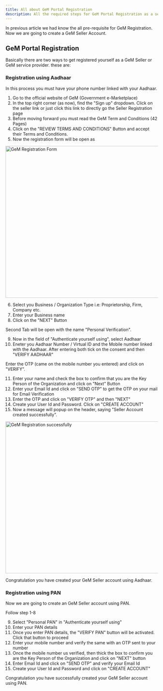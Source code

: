```yaml
---
title: All about GeM Portal Registration
description: All the required steps for GeM Portal Registration as a seller/service provider
---
```


In previous article we had know the all <Link href="/pre-requisite">pre-requisite for GeM Registration</Link>.
Now we are going to create a GeM Seller Account.

## GeM Portal Registration

Basically there are two ways to get registered yourself as a GeM Seller or GeM service provider. these are:

### Registration using Aadhaar

In this process you must have your phone number linked with your Aadhaar.

1. Go to the official website of <Link href="https://gem.gov.in" rel="nooper nofollow" target="_blank">GeM (Government e-Marketplace)</Link>
2. In the top right corner (as now), find the "Sign up" dropdown. Click on the seller link or just click this <Link href="https://mkp.gem.gov.in/registration/signup#!/seller" rel="nofollow nooper" target="_blank">link</Link> to directly go the Seller Registration page
3. Before moving forward you must read the GeM Term and Conditions (42 Pages)
4. Click on the "REVIEW TERMS AND CONDITIONS" Button and accept their Terms and Conditions.
5. Now the registration form will be open as

<Image
  src="https://res.cloudinary.com/dl3tfsbn5/image/upload/v1640882430/registration_form_xfnpi3.png"
  alt="GeM Registration Form"
  width="800"
  height="500"
/>

6. Select you Business / Organization Type i.e: Proprietorship, Firm, Company etc.
7. Enter your Business name
8. Click on the "NEXT" Button

Second Tab will be open with the name "Personal Verification".

9. Now in the field of "Authenticate yourself using", select Aadhaar
10. Eneter you Aadhaar Number / Virtual ID and the Mobile number linked with the Aadhaar. After entering both tick on the consent and then "VERIFY AADHAAR"

Enter the OTP (came on the mobile number you entered) and click on "VERIFY".

11. Enter your name and check the box to confirm that you are the Key Person of the Organization and click on "Next" Button
12. Enter your Email Id and click on "SEND OTP" to get the OTP on your mail for Email Verification
13. Enter the OTP and click on "VERIFY OTP" and then "NEXT"
14. Create your User Id and Password. Click on "CREATE ACCOUNT"
15. Now a message will popup on the header, saying "Seller Account created successfully".

<Image
  src="https://res.cloudinary.com/dl3tfsbn5/image/upload/v1640884825/account_created_wxheyp.png"
  alt="GeM Registration successfully"
  width="800"
  height="500"
/>

Congratulation you have created your GeM Seller account using Aadhaar.

<Ads />

### Registration using PAN

Now we are going to create an GeM Seller account using PAN.

Follow step 1-8

9. Select "Personal PAN" in "Authenticate yourself using"
10. Enter your PAN details
11. Once you enter PAN details, the "VERIFY PAN" button will be activated. Click that button to proceed
12. Enter your mobile number and verify the same with an OTP sent to your number
13. Once the mobile number us verified, then thick the box to confirm you are the Key Person of the Organization and click on "NEXT" button
14. Enter Email Id and click on "SEND OTP" and verify your Email Id
15. Create your User Id and Password and click on "CREATE ACCOUNT"

Congratulation you have successfully created your GeM Seller account using PAN.
